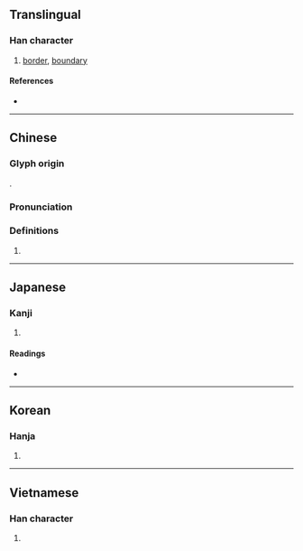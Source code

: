 {{also|垠}}
{{character info/new}}
==Translingual==

===Han character===
{{Han char|rn=32|rad=土|as=04|sn=7|four=42121|canj=GHML|ids=⿰土斤}}

# [[border]], [[boundary]]

====References====
* {{Han ref|kx=0224.190|dkj=04903|dj=0459.070|hdz=10423.070|uh=573B|ud=22331|bh=A7A6|bd=42918}}

----

==Chinese==
{{zh-forms}}

===Glyph origin===
{{Han etym}}
{{Han compound|土|斤|ls=psc|c1=s|c2=p|t1=soil}}.

===Pronunciation===
{{zh-pron
|m=qí,yín
|c=kei4,ngan4
|mc=y
|oc=y
|ma=
|cat=n
}}

===Definitions===
{{zh-hanzi}}

# {{rfdef|lang=zh}}

----

==Japanese==

===Kanji===
{{ja-kanji|grade=|rs=土04}}

# {{defn|lang=ja|sort=土04}}

====Readings====
* {{ja-readings|on=[[き]] (ki), [[ぎん]] (gin)|kun=[[さかい]] (sakai)}}

----

==Korean==

===Hanja===
{{ko-hanja|hangeul=[[기]], [[은]]|rv=gi, eun|mr=ki, ŭn}}

# {{defn|lang=ko|sort=土04}}

----

==Vietnamese==

===Han character===
{{vi-readings|rs=土04|hanviet=[[kì]], [[kỳ]]}}

# {{defn|lang=vi|sort=土04}}